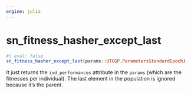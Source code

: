 ```yaml
---
engine: julia
---
```


# sn_fitness_hasher_except_last {#sec-doc}
    

::: {.callout-note appearance="simple" title="docblock" collapse=false}    


```julia
#| eval: false
sn_fitness_hasher_except_last(params::UTCGP.ParametersStandardEpoch)

```

It just returns the `ind_performances` attribute in the `params` (which are the fitnesses per individual). The last element in the population is ignored because it's the parent. 
 


:::
    

